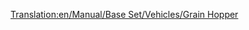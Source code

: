 [[Translation:en/Manual/Base Set/Vehicles/Grain Hopper]]
{{pl/wagony|Picture=[[File:en/Grainhopper.png]]
|Name=Wagon na ziarno
|NormalCost=£1,066 ($2,132)
|NormalWeight=19 / 49 t
|NormalCapacity=30 ton zboża
|MonoCost="
|MonoWeight=19 / 54 t
|MonoCapacity=35 tonnes of grain
|MagCost="
|MagWeight=19 / 56 t
|MagCapacity=37 tonnes of grain
|Description=Zwróć uwagę, że przewoźnicy żywca <small>''(livestock)''</small> i zboża mają różną pojemność, więc odpowiednio skompensuj, gdy prowadzisz mieszany pociąg z gospodarstwa.
}}